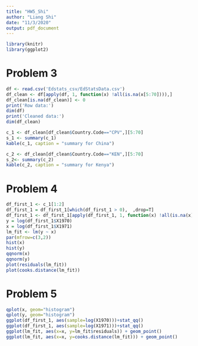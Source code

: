 ```yaml
---
title: "HW5_Shi"
author: "Liang Shi"
date: "11/3/2020"
output: pdf_document
---
```


```r
library(knitr)
library(ggplot2)
```

# Problem 3

```r
df <- read.csv('Edstats_csv/EdStatsData.csv')
df_clean <- df[apply(df, 1, function(x) !all(is.na(x[5:70]))),]
df_clean[is.na(df_clean)] <- 0
print('Row data:')
dim(df)
print('Cleaned data:')
dim(df_clean)
```


```r
c_1 <- df_clean[df_clean$Country.Code=="CPV",][5:70]
s_1 <- summary(c_1)
kable(c_1, caption = "summary for China")
```

```r
c_2 <- df_clean[df_clean$Country.Code=="KEN",][5:70]
s_2<- summary(c_2)
kable(c_2, caption = "summary for Kenya")
```

# Problem 4

```r
df_first_1 <- c_1[1:2]
df_first_1 = df_first_1[which(df_first_1 > 0),  ,drop=T]
df_first_1 <- df_first_1[apply(df_first_1, 1, function(x) !all(is.na(x))),]
y = log(df_first_1$X1970)
x = log(df_first_1$X1971)
lm_fit <- lm(y ~ x)
par(mfrow=c(3,2))
hist(x)
hist(y)
qqnorm(x)
qqnorm(y)
plot(residuals(lm_fit))
plot(cooks.distance(lm_fit))
```

# Problem 5

```r
qplot(x, geom="histogram")
qplot(y, geom="histogram")
ggplot(df_first_1, aes(sample=log(X1970)))+stat_qq()
ggplot(df_first_1, aes(sample=log(X1971)))+stat_qq()
ggplot(lm_fit, aes(x=x, y=lm_fit$residuals)) + geom_point()
ggplot(lm_fit, aes(x=x, y=cooks.distance(lm_fit))) + geom_point()
```